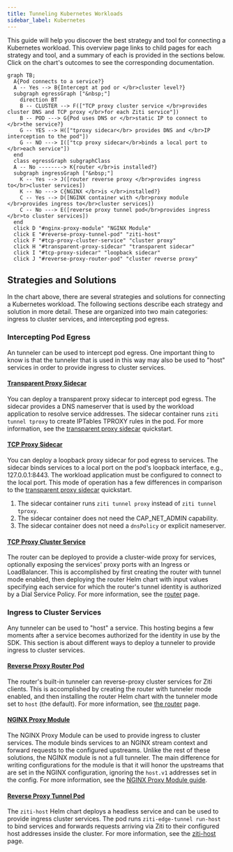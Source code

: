 ```yaml
---
title: Tunneling Kubernetes Workloads
sidebar_label: Kubernetes
---
```


This guide will help you discover the best strategy and tool for connecting a Kubernetes workload. This overview page links to child pages for each strategy and tool, and a summary of each is provided in the sections below. Click on the chart's outcomes to see the corresponding documentation.

```mermaid
graph TB; 
  A{Pod connects to a service?}
  A -- Yes --> B{Intercept at pod or </br>cluster level?}
  subgraph egressGraph ["&nbsp;"]
    direction BT
    B -- CLUSTER --> F(["TCP proxy cluster service </br>provides cluster DNS and TCP proxy </br>for each Ziti service"])
    B -- POD ---> G{Pod uses DNS or </br>static IP to connect to </br>the service?}
    G -- YES --> H(["tproxy sidecar</br> provides DNS and </br>IP interception to the pod"])
    G -- NO ---> I(["tcp proxy sidecar</br>binds a local port to </br>each service"])
  end
  class egressGraph subgraphClass
  A -- No --------> K{router </br>is installed?}
  subgraph ingressGraph ["&nbsp;"]
    K -- Yes --> J([router reverse proxy </br>provides ingress to</br>cluster services])
    K -- No ---> C{NGINX </br>is </br>installed?}
    C -- Yes --> D([NGINX container with </br>proxy module </br>provides ingress to</br>cluster services])
    C -- No ---> E([reverse proxy tunnel pod</br>provides ingress </br>to cluster services])
  end
  click D "#nginx-proxy-module" "NGINX Module"
  click E "#reverse-proxy-tunnel-pod" "ziti-host"
  click F "#tcp-proxy-cluster-service" "cluster proxy"
  click H "#transparent-proxy-sidecar" "transparent sidecar"
  click I "#tcp-proxy-sidecar" "loopback sidecar"
  click J "#reverse-proxy-router-pod" "cluster reverse proxy"
```

## Strategies and Solutions

In the chart above, there are several strategies and solutions for connecting a Kubernetes workload. The following sections describe each strategy and solution in more detail. These are organized into two main categories: ingress to cluster services, and intercepting pod egress.

### Intercepting Pod Egress

An tunneler can be used to intercept pod egress. One important thing to know is that the tunneler that is used in this way may also be used to "host" services in order to provide ingress to cluster services.

<!-- #### [Node Proxy Daemonset](./kubernetes-daemonset.md)

Deploying a daemonset of privileged `ziti-edge-tunnel run` pods on selected nodes is a simple way to enable services in a cluster. The daemonset pods intercept egress from pods and provide a DNS nameserver for CoreDNS. Like any other tunneler, the identity used by the daemonset may be configured to host services, i.e. provide ingress to cluster services. For more information, see the [node proxy](./kubernetes-daemonset.md) page. -->

#### [Transparent Proxy Sidecar](./kubernetes-sidecar.md)

You can deploy a transparent proxy sidecar to intercept pod egress. The sidecar provides a DNS nameserver that is used by the workload application to resolve service addresses. The sidecar container runs `ziti tunnel tproxy` to create IPTables TPROXY rules in the pod. For more information, see the [transparent proxy sidecar](./kubernetes-sidecar.md) quickstart.

#### [TCP Proxy Sidecar](./kubernetes-sidecar.md)

You can deploy a loopback proxy sidecar for pod egress to services. The sidecar binds services to a local port on the pod's loopback interface, e.g., 127.0.0.1:8443. The workload application must be configured to connect to the local port. This mode of operation has a few differences in comparison to the [transparent proxy sidecar](./kubernetes-sidecar.md) quickstart.

1. The sidecar container runs `ziti tunnel proxy` instead of `ziti tunnel tproxy`.
2. The sidecar container does not need the CAP_NET_ADMIN capability.
3. The sidecar container does not need a `dnsPolicy` or explicit nameserver.

#### [TCP Proxy Cluster Service](/guides/deployments/30-kubernetes//kubernetes-router.mdx)

The router can be deployed to provide a cluster-wide proxy for services, optionally exposing the services' proxy ports with an Ingress or LoadBalancer. This is accomplished by first creating the router with tunnel mode enabled, then deploying the router Helm chart with input values specifying each service for which the router's tunnel identity is authorized by a Dial Service Policy. For more information, see the [router](/guides/deployments/30-kubernetes//kubernetes-router.mdx) page. 

### Ingress to Cluster Services

Any tunneler can be used to "host" a service. This hosting begins a few moments after a service becomes authorized for the identity in use by the SDK. This section is about different ways to deploy a tunneler to provide ingress to cluster services.

#### [Reverse Proxy Router Pod](/guides/deployments/30-kubernetes//kubernetes-router.mdx)

The router's built-in tunneler can reverse-proxy cluster services for Ziti clients. This is accomplished by creating the router with tunneler mode enabled, and then installing the router Helm chart with the tunneler mode set to `host` (the default). For more information, see [the router](/guides/deployments/30-kubernetes//kubernetes-router.mdx) page.

#### [NGINX Proxy Module](/reference/tunnelers/90-nginx.mdx)

The NGINX Proxy Module can be used to provide ingress to cluster services. The module binds services to an NGINX stream context and forward requests to the configured upstreams. Unlike the rest of these solutions, the NGINX module is not a full tunneler. The main difference for writing configurations for the module is that it will honor the upstreams that are set in the NGINX configuration, ignoring the `host.v1` addresses set in the config. For more information, see the [NGINX Proxy Module guide](/reference/tunnelers/90-nginx.mdx).

#### [Reverse Proxy Tunnel Pod](./kubernetes-host.mdx)

The `ziti-host` Helm chart deploys a headless service and can be used to provide ingress cluster services. The pod runs `ziti-edge-tunnel run-host` to bind services and forwards requests arriving via Ziti to their configured host addresses inside the cluster. For more information, see the [ziti-host](./kubernetes-host.mdx) page.
